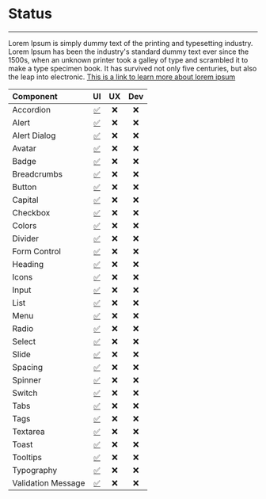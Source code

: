 
<Meta title="Design System/3. Status" component={Text}/>

# **Status**
---


Lorem Ipsum is simply dummy text of the printing and typesetting industry. Lorem Ipsum has been the industry's standard dummy text ever since the 1500s, when an unknown printer took a galley of type and scrambled it to make a type specimen book. It has survived not only five centuries, but also the leap into electronic. [This is a link to learn more about lorem ipsum](https://www.lipsum.com/)



<!-- This is how you write a table in MD (Markdown) -->
| Component                            | UI                    |UX                     |Dev                     |
| :------------------------------|:--------------------------:|:--------------------------:|:------:|
| Accordion         |[✅ ](https://www.example.com)         | ❌| ❌
| Alert             |[✅ ](https://www.example.com)         | ❌| ❌
| Alert Dialog      |[✅ ](https://www.example.com)         | ❌| ❌
| Avatar            |[✅ ](https://www.example.com)         | ❌| ❌
| Badge             |[✅ ](https://www.example.com)         | ❌| ❌
| Breadcrumbs       |[✅ ](https://www.example.com)         | ❌| ❌
| Button            |[✅ ](https://www.example.com)         | ❌| ❌
| Capital           |[✅ ](https://www.example.com)         | ❌| ❌
| Checkbox          |[✅ ](https://www.example.com)         | ❌| ❌
| Colors            |[✅ ](https://www.example.com)         | ❌| ❌
| Divider           |[✅ ](https://www.example.com)         | ❌| ❌
| Form Control      |[✅ ](https://www.example.com)         | ❌| ❌
| Heading           |[✅ ](https://www.example.com)         | ❌| ❌
| Icons             |[✅ ](https://www.example.com)         | ❌| ❌
| Input             |[✅ ](https://www.example.com)         | ❌| ❌
| List              |[✅ ](https://www.example.com)         | ❌| ❌
| Menu              |[✅ ](https://www.example.com)         | ❌| ❌
| Radio             |[✅ ](https://www.example.com)         | ❌| ❌
| Select            |[✅ ](https://www.example.com)         | ❌| ❌
| Slide             |[✅ ](https://www.example.com)         | ❌| ❌
| Spacing           |[✅ ](https://www.example.com)         | ❌| ❌
| Spinner           |[✅ ](https://www.example.com)         | ❌| ❌
| Switch            |[✅ ](https://www.example.com)         | ❌| ❌
| Tabs              |[✅ ](https://www.example.com)         | ❌| ❌
| Tags              |[✅ ](https://www.example.com)         | ❌| ❌
| Textarea          |[✅ ](https://www.example.com)         | ❌| ❌
| Toast             |[✅ ](https://www.example.com)         | ❌| ❌
| Tooltips          |[✅ ](https://www.example.com)         | ❌| ❌
| Typography        |[✅ ](https://www.example.com)         | ❌| ❌
| Validation Message|[✅ ](https://www.example.com)         | ❌| ❌

